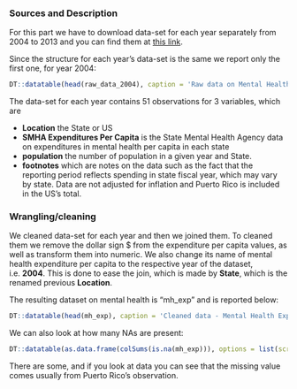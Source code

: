
### Sources and Description

For this part we have to download data-set for each year separately from 2004 to 2013 and you can find them at [this link](https://www.kff.org/other/state-indicator/smha-expenditures-per-capita/?activeTab=map&currentTimeframe=3&selectedDistributions=smha-expenditures-per-capita&sortModel=%7B%22colId%22:%22Location%22,%22sort%22:%22asc%22%7D). 

Since the structure for each year's data-set is the same we report only the first one, for year 2004:

```r
DT::datatable(head(raw_data_2004), caption = 'Raw data on Mental Health Expenditure per capita', options = list( scrollX='400px'))
```

The data-set for each year contains 51 observations for 3 variables, which are

<ul>
  <li> <b>Location</b> the State or US</li>
  <li> <b>SMHA Expenditures Per Capita</b> is the State Mental Health Agency data on expenditures in mental health per capita in each state  </li>
  <li><b>population</b> the number of population in a given year and State.
  </li>
  <li> <b>footnotes</b> which are notes on the data such as the fact that the reporting period reflects spending in state fiscal year, which may vary by state. Data are not adjusted for inflation and Puerto Rico is included in the US's total.
  </li>
</ul>


### Wrangling/cleaning

We cleaned data-set for each year and then we joined them. To cleaned them we remove the dollar sign $ from the expenditure per capita values, as well as transform them into numeric. We also change its name of mental health expenditure per capita to the respective year of the dataset, i.e. <b>2004</b>. This is done to ease the join, which is made by <b>State</b>, which is the renamed previous <b>Location</b>. 

The resulting dataset on mental health is "mh_exp" and is reported below:

```r
DT::datatable(head(mh_exp), caption = 'Cleaned data - Mental Health Expenditure Per Capita, 2004-2013', options = list( scrollX='400px'))
```

We can also look at how many NAs are present:
```r
DT::datatable(as.data.frame(colSums(is.na(mh_exp))), options = list(scrollX='400px'),colnames = "Missing Values")
```

There are some, and if you look at data you can see that the missing value comes usually from Puerto Rico's observation.